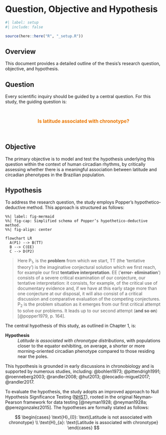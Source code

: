 <!-- %:::% .common h1 begin %:::% -->
# Question, Objective and Hypothesis
<!-- %:::% .common h1 end %:::% -->

```r
#| label: setup
#| include: false

source(here::here("R", "_setup.R"))
```

## Overview

This document provides a detailed outline of the thesis's research question, objective, and hypothesis.

## Question

Every scientific inquiry should be guided by a central question. For this study, the guiding question is:

::: {style="text-align: center; font-size: 1.1em; font-weight: bold; color: #ea7701; padding-top: 1em; padding-bottom: 1em;"}
Is latitude associated with chronotype?
:::

## Objective

The primary objective is to model and test the hypothesis underlying this question within the context of human circadian rhythms, by critically assessing whether there is a meaningful association  between latitude and circadian phenotypes in the Brazilian population.

## Hypothesis

To address the research question, the study employs Popper’s hypothetico-deductive method. This approach is structured as follows:

```mermaid
%%| label: fig-mermaid
%%| fig-cap: Simplified schema of Popper’s hypothetico-deductive method.
%%| fig-align: center

flowchart LR
  A(P1) --> B(TT)
  B --> C(EE)
  C --> D(P2)
```

> Here $\text{P}_1$, is the **problem** from which we start, $\text{TT}$ (the ‘tentative theory’) is the imaginative conjectural solution which we first reach, for example our first **tentative interpretation**. $\text{EE}$ (‘**error- elimination**’) consists of a severe critical examination of our conjecture, our tentative interpretation: it consists, for example, of the critical use of documentary evidence and, if we have at this early stage more than one conjecture at our disposal, it will also consist of a critical discussion and comparative evaluation of the competing conjectures. $\text{P}_2$ is the problem situation as it emerges from our first critical attempt to solve our problems. It leads up to our second attempt (**and so on**) [@popper1979, p. 164].

The central hypothesis of this study, as outlined in Chapter 1, is:

__Hypothesis__
: *Latitude is associated with chronotype distributions*, with populations closer to the equator exhibiting, on average, a shorter or more morning-oriented circadian phenotype compared to those residing near the poles.

This hypothesis is grounded in early discussions in chronobiology and is supported by numerous studies, including: @bohlen1973; @pittendrigh1991; @roenneberg2003; @randler2008; @hut2013; @leocadio-miguel2017; @randler2017.

To evaluate the hypothesis, the study adopts an improved approach to Null Hypothesis Significance Testing ([NHST](https://en.wikipedia.org/wiki/Statistical_hypothesis_test)), rooted in the original Neyman-Pearson framework for data testing [@neyman1928; @neyman1928a; @perezgonzalez2015]. The hypotheses are formally stated as follows:

$$
\begin{cases}
\text{H}_{0}: \text{Latitude is not associated with chronotype} \\
\text{H}_{a}: \text{Latitude is associated with chronotype}
\end{cases}
$$
